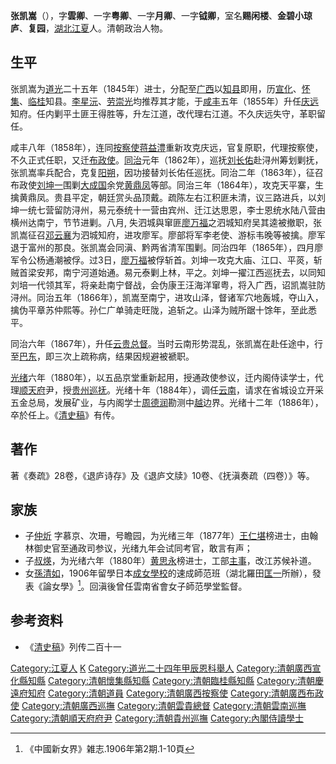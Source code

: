 {{Otheruses|other=名为张云卿的其他人物|张云卿}}

'''张凯嵩'''（{{bd|1820年||1886年|catIdx=Z张}}），字'''雲卿'''、一字'''粤卿'''、一字'''月卿'''、一字'''钺卿'''，室名'''赐闲楼'''、'''金碧小琼庐'''、'''复园'''，[[湖北|湖北]][[江夏|江夏]]人。清朝政治人物。

==生平==
张凯嵩为[[道光|道光]]二十五年（1845年）进士，分配至[[广西|广西]]以[[知县|知县]]即用，历[[宣化|宣化]]、[[怀集|怀集]]、[[临桂|临桂]]知县。[[李星沅|李星沅]]、[[劳崇光|劳崇光]]均推荐其才能，于[[咸丰_(年号)|咸丰]]五年（1855年）升任[[庆远|庆远]]知府。任内剿平土匪王得胜等，升左江道，改代理右江道。不久庆远失守，革职留任。

咸丰八年（1858年），连同[[按察使|按察使]][[蒋益澧|蒋益澧]]重新攻克庆远，官复原职，代理按察使，不久正式任职，又迁[[布政使|布政使]]。[[同治|同治]]元年（1862年），巡抚[[刘长佑|刘长佑]]赴浔州筹划剿抚，张凯嵩率兵配合，克复[[阳朔|阳朔]]，因功接替刘长佑任巡抚。同治二年（1863年），征召布政使[[刘坤一|刘坤一]]围剿[[大成国|大成国]]余党[[黄鼎凤|黄鼎凤]]等部。同治三年（1864年），攻克天平寨，生擒黄鼎凤。贵县平定，朝廷赏头品顶戴。疏陈左右江积匪未清，议三路进兵，以刘坤一统七营留防浔州，易元泰统十一营由宾州、迁江达思恩，李士恩统水陆八营由横州达南宁，节节进剿。八月, 失泗城與窜匪[[廖万服|廖万福]]之泗城知府吴其逵被撤职，张凯嵩征召[[邓云襄|邓云襄]]为泗城知府，进攻廖军。廖部将军李老使、游标韦晚等被擒。廖军退于富州的那良。张凯嵩会同滇、黔两省清军围剿。同治四年（1865年），四月廖军令公杨通潮被俘。过3日，[[廖万服|廖万福]]被俘斩首。刘坤一攻克大庙、江口、平菼，斩贼首梁安邦，南宁河道始通。易元泰剿上林，平之。刘坤一擢江西巡抚去，以同知刘培一代领其军，将亲赴南宁督战，会伪康王汪海洋窜粤，将入广西，诏凯嵩驻防浔州。同治五年（1866年），凯嵩至南宁，进攻山泽，督诸军穴地轰城，夺山入，擒伪平章苏仲熙等。孙仁广单骑走旺陇，追斩之。山泽为贼所踞十馀年，至此悉平。

同治六年（1867年），升任[[云贵总督|云贵总督]]。当时云南形势混乱，张凯嵩在赴任途中，行至[[巴东|巴东]]，即三次上疏称病，结果因规避被褫职。

[[光绪|光绪]]六年（1880年），以五品京堂重新起用，授通政使参议，迁内阁侍读学士，代理[[顺天府|顺天府]]尹，授[[贵州|贵州]][[巡抚|巡抚]]。光绪十年（1884年），调任[[云南|云南]]，请求在省城设立开采五金总局，发展矿业，与内阁学士[[周德润|周德润]]勘测中[[越南|越]]边界。光绪十二年（1886年），卒於任上。《[[清史稿|清史稿]]》有传。

==著作==
著《奏疏》28卷，《退庐诗存》及《退庐文牍》10卷、《抚滇奏疏（四卷）》等。

== 家族 ==
*子[[张仲炘|仲炘]] 字慕京、次珊，号瞻园，为光绪三年（1877年）[[王仁堪|王仁堪]]榜进士，由翰林御史官至通政司参议，光绪九年会试同考官，敢言有声；
*子[[張叔煐|叔煐]]，为光绪六年（1880年）[[黄思永|黄思永]]榜进士，工部[[主事|主事]]，改江苏候补道。
*女[[孫清如|孫清如]]，1906年留學日本[[成女學校|成女學校]]的速成師范班（湖北羅田[[匡一|匡一]]所辦），發表《論女學》<ref>《中國新女界》雑志.1906年第2期.1-10頁</ref>。回滇後曾任雲南省會女子師范學堂監督。

==参考资料==
{{reflist}}
*《[[清史稿|清史稿]]》列传二百十一

{{start box}}
{{s-off}}
{{s-before|[[劉長佑|劉長佑]]}}
{{s-title|[[广西|广西]][[巡撫|巡撫]]|任職期間：1862年－1867年}}
{{s-after|[[郭柏蔭|郭柏蔭]]}}
{{s-before|[[劳崇光|劳崇光]]}}
{{s-title|[[云贵总督|云贵总督]]|任職期間：1867年－1868年}}
{{s-after|[[劉岳昭|劉岳昭]]}}
{{s-before|[[林肇元|林肇元]]}}
{{s-title|[[贵州|贵州]][[巡抚|巡抚]]|任職期間：1883年－1884年}}
{{s-after|[[李用清|李用清]]}}
{{s-before|[[唐炯|唐炯]]}}
{{s-title|[[雲南|雲南]][[巡撫|巡撫]]|任職期間：1884年－1886年}}
{{s-after|[[譚鈞培|譚鈞培]]}}
{{succession box|[[劉長佑|劉長佑]]|[[劉坤一|劉坤一]]|[[清朝|清朝]][[廣西布政使|廣西布政使]]|咸丰十年闰三月十二 - 同治元年闰八月二十四<br /><small>1860年5月2日 - 1862年10月17日</small>}}
{{succession box|[[劉長佑|劉長佑]]|[[華日新|華日新]]|[[清朝|清朝]][[廣西按察使|廣西按察使]]|咸丰九年十月二十三 - 咸丰十年闰三月十二<br /><small>1859年11月17日 - 1860年5月2日</small>}}
{{end box}}

{{道光二十五年乙巳恩科殿試金榜}}

{{Authority control}}

{{DEFAULTSORT:Zhang張}}
[[Category:江夏人|Category:江夏人]]
[[Category:张姓|K]]
[[Category:道光二十四年甲辰恩科舉人|Category:道光二十四年甲辰恩科舉人]]
[[Category:清朝廣西宣化縣知縣|Category:清朝廣西宣化縣知縣]]
[[Category:清朝懷集縣知縣|Category:清朝懷集縣知縣]]
[[Category:清朝臨桂縣知縣|Category:清朝臨桂縣知縣]]
[[Category:清朝慶遠府知府|Category:清朝慶遠府知府]]
[[Category:清朝道員|Category:清朝道員]]
[[Category:清朝廣西按察使|Category:清朝廣西按察使]]
[[Category:清朝廣西布政使|Category:清朝廣西布政使]]
[[Category:清朝廣西巡撫|Category:清朝廣西巡撫]]
[[Category:清朝雲貴總督|Category:清朝雲貴總督]]
[[Category:清朝雲南巡撫|Category:清朝雲南巡撫]]
[[Category:清朝順天府府尹|Category:清朝順天府府尹]]
[[Category:清朝貴州巡撫|Category:清朝貴州巡撫]]
[[Category:內閣侍讀學士|Category:內閣侍讀學士]]